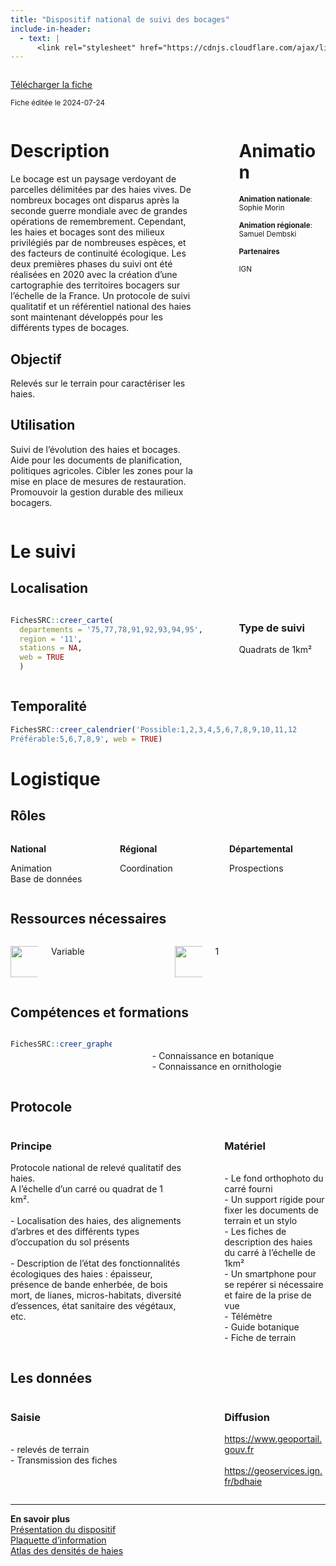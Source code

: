 ```yaml
---
title: "Dispositif national de suivi des bocages"
include-in-header:
  - text: |
      <link rel="stylesheet" href="https://cdnjs.cloudflare.com/ajax/libs/font-awesome/6.0.0-beta3/css/all.min.css">
---
```


:::::::::::::: {.columns}
::: {.column width="70%"}
<a href="bocage.xlsx" class="btn btn-primary" download>
  <i class="fas fa-file-arrow-down"></i> Télécharger la fiche
</a>

<small>Fiche éditée le 2024-07-24</small>

:::
::: {.column width="5%"}
:::
::: {.column width="25%"}


:::
::::::::::::::


:::::::::::::: {.columns}
::: {.column width="65%"}
# Description

Le bocage est un paysage verdoyant de parcelles délimitées par des haies vives. De nombreux bocages ont disparus après la seconde guerre mondiale avec de grandes opérations de remembrement. Cependant, les haies et bocages sont des milieux privilégiés par de nombreuses espèces, et des facteurs de continuité écologique. Les deux premières phases du suivi ont été réalisées en 2020 avec la création d’une cartographie des territoires bocagers sur l’échelle de la France. Un protocole de suivi qualitatif et un référentiel national des haies sont maintenant développés pour les différents types de bocages.


## Objectif

Relevés sur le terrain pour caractériser les haies. 

## Utilisation

Suivi de l’évolution des haies et bocages. Aide pour les documents de planification, politiques agricoles. Cibler les zones pour la mise en place de mesures de restauration. Promouvoir la gestion durable des milieux bocagers.
:::
::: {.column width="5%"}
:::
::: {.column width="30%"}
# Animation
<small>
<b>Animation nationale</b>:<br>Sophie Morin<br><br><b>Animation régionale</b>:<br>Samuel Dembski

<b>Partenaires</b>

IGN
</small>
:::
::::::::::::::

# Le suivi

## Localisation
:::::::::::::: {.columns}
::: {.column width="67%"}

```r
FichesSRC::creer_carte(
  departements = '75,77,78,91,92,93,94,95',
  region = '11',
  stations = NA,
  web = TRUE
  )
```

:::
:::{.column width="3%"}
:::
:::{.column width="30%"}
### Type de suivi
Quadrats de 1km²
:::
::::::::::::::
## Temporalité



```r
FichesSRC::creer_calendrier('Possible:1,2,3,4,5,6,7,8,9,10,11,12
Préférable:5,6,7,8,9', web = TRUE)
```


# Logistique

## Rôles
:::::::::::::: {.columns}
::: {.column width="33%"}
<b>National</b>

Animation<br>Base de données
:::
::: {.column width="33%"}
<b>Régional</b>

Coordination
:::
::: {.column width="33%"}
<b>Départemental</b>

Prospections
:::
::::::::::::::

## Ressources nécessaires

:::::::::::::: {.columns}
::: {.column width="10%"}
<img src="www/history.png" height="50">
:::
::: {.column width="40%"}
  Variable
:::
::: {.column width="10%"}
<img src="www/standing-up-man.png" height="50">
:::
::: {.column width="40%"}
  1
:::
::::::::::::::


## Compétences et formations

:::::::::::::: {.columns}
::: {.column width="35%"}

```r
FichesSRC::creer_graphe_expertise('Maitrise')
```


:::
::: {.column width="5%"}
:::
::: {.column width="60%"}
<br>- Connaissance en botanique<br>- Connaissance en ornithologie
:::
::::::::::::::


## Protocole
:::::::::::::: {.columns}
::: {.column width="60%"}
### Principe

Protocole national de relevé qualitatif  des haies. <br>A l’échelle d’un carré ou quadrat de 1 km².<br><br>- Localisation des haies, des alignements d’arbres et des différents types d’occupation du sol présents<br> <br>- Description de l’état des fonctionnalités écologiques des haies : épaisseur, présence de bande enherbée, de bois mort, de lianes, micros-habitats, diversité d’essences, état sanitaire des végétaux, etc.
:::
::: {.column width="5%"}
:::
::: {.column width="35%"}
### Matériel

<br>- Le fond orthophoto du carré fourni <br>- Un support rigide pour fixer les documents de terrain et un stylo <br>- Les fiches de description des haies du carré à l’échelle de 1km²<br>- Un smartphone pour se repérer si nécessaire et faire de la prise de vue <br>- Télémètre<br>- Guide botanique<br>- Fiche de terrain
:::
::::::::::::::

## Les données

:::::::::::::: {.columns}
::: {.column width="60%"}
### Saisie

<br>- relevés de terrain<br>- Transmission des fiches
:::
::: {.column width="5%"}
:::
::: {.column width="35%"}
### Diffusion

<a href='https://www.geoportail.gouv.fr'>https://www.geoportail.gouv.fr</a><br><br><a href='https://geoservices.ign.fr/bdhaie'>https://geoservices.ign.fr/bdhaie</a>
:::
::::::::::::::

<hr>

<div class="card">
  <b>En savoir plus</b><br>
  <a href="http://www.set-revue.fr/caracteriser-et-suivre-qualitativement-et-quantitativement-les-haies-et-le-bocage-en-France">Présentation du dispositif</a><br>
  <a href="http://www.polebocage.fr/IMG/pdf/dsb_4pages_v11.pdf">Plaquette d'information</a><br>
  <a href="https://ged.ofb.fr/share/page/site/ple-bocage-faune-sauvage">Atlas des densités de haies</a><br>
  
  
  
</div>
